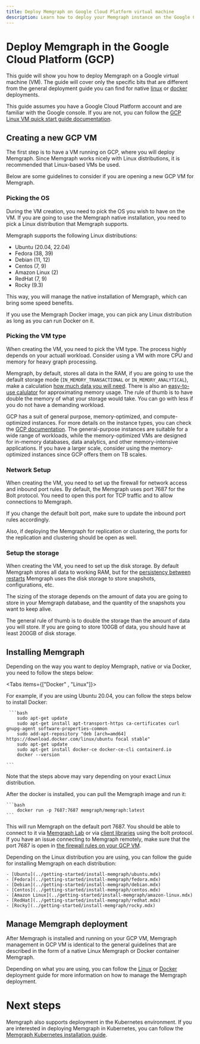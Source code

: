 ```yaml
---
title: Deploy Memgraph on Google Cloud Platform virtual machine 
description: Learn how to deploy your Memgraph instance on the Google Cloud platform. 
---
```



# Deploy Memgraph in the Google Cloud Platform (GCP)

This guide will show you how to deploy Memgraph on a Google virtual machine
(VM). The guide will cover only the specific bits that are different from the
general deployment guide you can find for native [linux](./linux.mdx) or
[docker](./docker.mdx) deployments.

This guide assumes you have a Google Cloud Platform account and are familiar
with the Google console. If you are not, you can follow the [GCP Linux VM quick
start guide
documentation](https://cloud.google.com/compute/docs/create-linux-vm-instance).

## Creating a new GCP VM

The first step is to have a VM running on GCP, where you will deploy Memgraph.
Since Memgraph works nicely with Linux distributions, it is recommended that
Linux-based VMs be used.

Below are some guidelines to consider if you are opening a new GCP VM for
Memgraph. 

### Picking the OS 

During the VM creation, you need to pick the OS you wish to have on the VM. If
you are going to use the Memgraph native installation, you need to pick a Linux
distribution that Memgraph supports.

Memgraph supports the following Linux distributions:

- Ubuntu (20.04, 22.04)
- Fedora (38, 39)
- Debian (11, 12) 
- Centos (7, 9) 
- Amazon Linux (2)
- RedHat (7, 9)
- Rocky (9.3)

This way, you will manage the native installation of Memgraph, which can bring
some speed benefits. 

If you use the Memgraph Docker image, you can pick any Linux distribution as
long as you can run Docker on it.


### Picking the VM type

When creating the VM, you need to pick the VM type. The process highly depends
on your actuall workload. Consider using a VM with more CPU and memory for heavy
graph processing. 

Memgraph, by default, stores all data in the RAM, if you are going to use the
default storage mode (`IN_MEMORY_TRANSACTIONAL` or `IN_MEMORY_ANALYTICAL`), make
a calculation [how much data you will
need]((/fundamentals/storage-memory-usage#calculate-storage-memory-usage)).
There is also an [easy-to-use
calulator](https://memgraph.com/enterprise#ram-calculator) for approximating
memory usage. The rule of thumb is to have double the memory of what your
storage would take. You can go with less if you do not have a demanding
workload. 

GCP has a suit of general purpose, memory-optimized, and compute-optimized
instances. For more details on the instance types, you can check the [GCP
documentation](https://cloud.google.com/compute/docs/machine-resource). The
general-purpose instances are suitable for a wide range of workloads, while the
memory-optimized VMs are designed for in-memory databases, data analytics, and
other memory-intensive applications. If you have a larger scale, consider using
the memory-optimized instances since GCP offers them on TB scales.


### Network Setup

When creating the VM, you need to set up the firewall for network access and
inbound port rules. By default, the Memgraph uses port 7687 for the Bolt
protocol. You need to open this port for TCP traffic and to allow connections to
Memgraph. 

If you change the default bolt port, make sure to update the inbound port rules
accordingly.

Also, if deploying the Memgraph for replication or clustering, the ports for the
replication and clustering should be open as well.

### Setup the storage 

When creating the VM, you need to set up the disk storage. By default Memgraph
stores all data to working RAM, but for the [persistency between
restarts](/fundamentals/data-durability) Memgraph uses the disk storage to store
snapshots, configurations, etc.

The sizing of the storage depends on the amount of data you are going to store
in your Memgraph database, and the quantity of the snapshots you want to keep
alive. 

The general rule of thumb is to double the storage than the amount of data you
will store. If you are going to store 100GB of data, you should have at least
200GB of disk storage. 


## Installing Memgraph 

Depending on the way you want to deploy Memgraph, native or via Docker, you need
to follow the steps below: 

<Tabs items={["Docker" , "Linux"]}>

 <Tab> For example, if you are using Ubuntu 20.04, you can follow the steps
 below to install Docker:

     ```bash
        sudo apt-get update
        sudo apt-get install apt-transport-https ca-certificates curl gnupg-agent software-properties-common
        sudo add-apt-repository "deb [arch=amd64] https://download.docker.com/linux/ubuntu focal stable"
        sudo apt-get update
        sudo apt-get install docker-ce docker-ce-cli containerd.io
        docker --version
       
    ```
 Note that the steps above may vary depending on your exact Linux distribution.

 After the docker is installed, you can pull the Memgraph image and run it:

    ```bash
        docker run -p 7687:7687 memgraph/memgraph:latest
    ```

 This will run Memgraph on the default port 7687. You should be able to connect
    to it via [Memgraph Lab](../data-visualization) or via [client
 libraries](../client-libraries) using the bolt protocol. If you have an issue
 connecting to Memgraph remotely, make sure that the port 7687 is open in [the
 firewall rules on your GCP VM](#Setup-the-network). </Tab>

 <Tab>

 Depending on the Linux distribution you are using, you can follow the guide for
 installing Memgraph on each distribution: 

    - [Ubuntu](../getting-started/install-memgraph/ubuntu.mdx)
    - [Fedora](../getting-started/install-memgraph/fedora.mdx)
    - [Debian](../getting-started/install-memgraph/debian.mdx)
    - [Centos](../getting-started/install-memgraph/centos.mdx)
    - [Amazon Linux](../getting-started/install-memgraph/amazon-linux.mdx)
    - [RedHat](../getting-started/install-memgraph/redhat.mdx)
    - [Rocky](../getting-started/install-memgraph/rocky.mdx)

 </Tab> </Tabs>

## Manage Memgraph deployment

After Memgraph is installed and running on your GCP VM, Memgraph management in
GCP VM is identical to the general guidelines that are described in the form of
a native Linux Memgraph or Docker container Memgraph. 

Depending on what you are using, you can follow the [Linux](./linux.mdx) or
[Docker](./docker.mdx) deployment guide for more information on how to manage
the Memgraph deployment.


# Next steps

Memgraph also supports deployment in the Kubernetes environment. If you are
interested in deploying Memgraph in Kubernetes, you can follow the [Memgraph
Kubernetes installation
guide](../getting-started/install-memgraph/kubernetes.mdx). 


